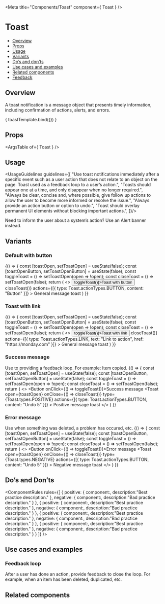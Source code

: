 
<Meta
  title="Components/Toast"
  component={ Toast }
/>

<!--- Component template -->


<!--- Component documentation -->

# Toast
- [Overview](#overview)
- [Props](#props)
- [Usage](#usage)
- [Variants](#variants)
- [Do’s and don’ts](#dos-and-donts)
- [Use cases and examples](#use-cases-and-examples)
- [Related components](#related-components)
- [Feedback](#feedback)

## Overview
A toast notification is a message object that presents timely information, including confirmation of actions, alerts, and errors.

<Canvas>
  <Story name="Overview"
         args={ {prop1: "prop's default value", prop2: "prop's default value"} }>
    { toastTemplate.bind({}) }
  </Story>
</Canvas>

## Props
<ArgsTable of={ Toast } />

## Usage
<UsageGuidelines guidelines={[
  "Use toast notifications immediately after a specific event such as a user action that does not relate to an object on the page. Toast used as a feedback loop to a user’s action.",
  "Toasts should appear one at a time, and only disappear when no longer required.",
  "Always be clear, concise and, where possible, give follow up actions to allow the user to become more informed or resolve the issue.",
  "Always provide an action button or option to undo.",
  "Toast should overlay permanent UI elements without blocking important actions.",
]}/>

<Tip title="Check yourself">Need to inform the user about a system’s action? Use an <Link href="/?path=/docs/components-alertbanner--overview">Alert banner</Link> instead.</Tip>

## Variants
### Default with button
<Canvas>
  <Story name="Default with button">
    {() => {
      const [toastOpen, setToastOpen] = useState(false);
      const [toastOpenButton, setToastOpenButton] = useState(false);
      const toggleToast = () => setToastOpen(open => !open);
      const closeToast = () => setToastOpen(false);
      return (
        <>
          <Button onClick={() => toggleToast()}>Toast with button</Button>
          <Toast
            open={toastOpen}
            onClose={() => closeToast()}
            actions={[{ type: Toast.actionTypes.BUTTON, content: "Button" }]}
          >
            General message toast
          </Toast>
        </>
      )
    }}
  </Story>
</Canvas>

### Toast with link
<Canvas>
  <Story name="Toast with link">
    {() => {
      const [toastOpen, setToastOpen] = useState(false);
      const [toastOpenButton, setToastOpenButton] = useState(false);
      const toggleToast = () => setToastOpen(open => !open);
      const closeToast = () => setToastOpen(false);
      return (
        <>
          <Button onClick={() => toggleToast()}>Toast with link</Button>
          <Toast
            open={toastOpen}
            onClose={() => closeToast()}
             actions={[{ type: Toast.actionTypes.LINK, text: "Link to action", href: "https://monday.com" }]}
          >
            General message toast
          </Toast>
        </>
      )
    }}
  </Story>
</Canvas>

### Success message
Use to providing a feedback loop. For example: Item copied.
<Canvas>
  <Story name="Success message">
    {() => {
      const [toastOpen, setToastOpen] = useState(false);
      const [toastOpenButton, setToastOpenButton] = useState(false);
      const toggleToast = () => setToastOpen(open => !open);
      const closeToast = () => setToastOpen(false);
      return (
        <>
          <Button onClick={() => toggleToast()}>Success message</Button>
          <Toast
            open={toastOpen}
            onClose={() => closeToast()}
            type={Toast.types.POSITIVE}
            actions={[{ type: Toast.actionTypes.BUTTON, content: "Undo 5" }]}
          >
           Positive message toast
          </Toast>
        </>
      )
    }}
  </Story>
</Canvas>

### Error message
Use when something was deleted, a problem has occured, etc.
<Canvas>
  <Story name="Error message">
    {() => {
      const [toastOpen, setToastOpen] = useState(false);
      const [toastOpenButton, setToastOpenButton] = useState(false);
      const toggleToast = () => setToastOpen(open => !open);
      const closeToast = () => setToastOpen(false);
      return (
        <>
          <Button onClick={() => toggleToast()}>Error message</Button>
          <Toast
            open={toastOpen}
            onClose={() => closeToast()}
            type={Toast.types.NEGATIVE}
            actions={[{ type: Toast.actionTypes.BUTTON, content: "Undo 5" }]}
          >
           Negative message toast
          </Toast>
        </>
      )
    }}
  </Story>
</Canvas>

## Do’s and Don’ts
<ComponentRules
  rules={[
    {
      positive: {
        component:<Toast />,
        description:"Best practice description."
      },
      negative: {
        component:<Toast />,
        description:"Bad practice description."
      }
    },
    {
      positive: {
        component:<Toast />,
        description:"Best practice description."
      },
      negative: {
        component:<Toast />,
        description:"Bad practice description."
      }
    },
    {
      positive: {
        component:<Toast />,
        description:"Best practice description."
      },
      negative: {
        component:<Toast />,
        description:"Bad practice description."
      }
    },
    {
      positive: {
        component:<Toast />,
        description:"Best practice description."
      },
      negative: {
        component:<Toast />,
        description:"Bad practice description."
      }
    }
  ]}
/>


## Use cases and examples

### Feedback loop
After a user has done an action, provide feedback to close the loop. For example, when an item has been deleted, duplicated, etc.
<Canvas>
  <Story name="Feedback loop">
    <Toast />
    <Toast />
  </Story>
</Canvas>

## Related components
<RelatedComponents componentsNames={[]} />